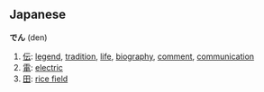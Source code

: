 ==Japanese==
'''でん''' (den)

# [[伝]]: [[legend]], [[tradition]], [[life]], [[biography]], [[comment]], [[communication]]
# [[電]]: [[electric]]
# [[田]]: [[rice field]]